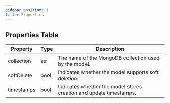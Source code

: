 ```yaml
---
sidebar_position: 1
title: Properties
---
```



## Properties Table

| Property   | Type | Description                                                        |
| ---------- | ---- | ------------------------------------------------------------------ |
| collection | str  | The name of the MongoDB collection used by the model.              |
| softDelete | bool | Indicates whether the model supports soft deletion.                |
| timestamps | bool | Indicates whether the model stores creation and update timestamps. |

<Sponsor/>

